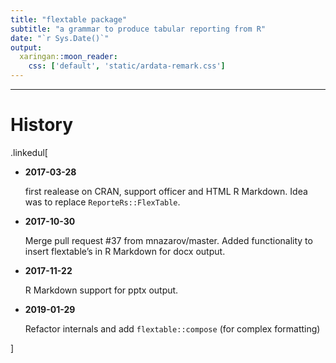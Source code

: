 ```yaml
---
title: "flextable package"
subtitle: "a grammar to produce tabular reporting from R"
date: "`r Sys.Date()`"
output:
  xaringan::moon_reader:
    css: ['default', 'static/ardata-remark.css']
---
```


---

# History

.linkedul[

* **2017-03-28**
  
  first realease on CRAN, support officer and HTML R Markdown.
  Idea was to replace `ReporteRs::FlexTable`.
* **2017-10-30 <i class="far fa-smile"></i>**
  
  Merge pull request #37 from mnazarov/master.
  Added functionality to insert flextable's in R Markdown for docx output.
* **2017-11-22**

  R Markdown support for pptx output.

* **2019-01-29**

  Refactor internals and add `flextable::compose` (for complex formatting)

]